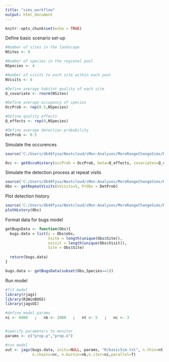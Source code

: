 ```yaml
---
title: "sims_workflow"
output: html_document
---
```


```r
knitr::opts_chunk$set(echo = TRUE)
```


Define basic scenario set-up

```r

#Number of sites in the landscape
NSites <- 8

#Number of species in the regional pool
NSpecies <- 4

#Number of visits to each site within each year
NVisits <- 4

#Define average habitat quality of each site
Q_covariate <- rnorm(NSites)

#Define average occupancy of species
OccProb <- rep(0.5,NSpecies)

#Define quality effects
Q_effects <- rep(0,NSpecies)

#Define average detection probability
DetProb <- 0.5

```

Simulate the occurences

```r
source('C:/Users/db40fysa/Nextcloud/sMon-Analyses/MoreRangeChangeSims/R/getOccuHistory.R')

Occ <- getOccuHistory(occProb = OccProb, beta=Q_effects, covariates=Q_covariate)

```

Simulate the detection process at repeat visits

```r
source('C:/Users/db40fysa/Nextcloud/sMon-Analyses/MoreRangeChangeSims/R/getRepeatVisits.R')
Obs <- getRepeatVisits(nVisits=5, PrObs = DetProb)

```


Plot detection history

```r
source('C:/Users/db40fysa/Nextcloud/sMon-Analyses/MoreRangeChangeSims/R/PlotHistory.R')
plotHistory(Obs)

```


Format data for bugs model
```r

getBugsData <- function(Obs){
  bugs.data = list(y = Obs$obs,
                   nsite = length(unique(Obs$Site)),
                   nvisit = length(unique(Obs$Visit)),
                   Site = Obs$Site)
  
  return(bugs.data)  
}

bugs.data <- getBugsData(subset(Obs,Species==1))

```

Run model

```r
#fit model
library(rjags)
library(R2WinBUGS)
library(jagsUI)

#define model params
ni <- 6000   ;   nb <- 2000   ;   nt <- 5   ;   nc <- 3


#specify parameters to monitor
params <- c("prop.p","prop.o")

#run model
out <- jags(bugs.data, inits=NULL, params, "R/basicSim.txt", n.thin=nt,
            n.chains=nc, n.burnin=nb,n.iter=ni,parallel=T)

```

